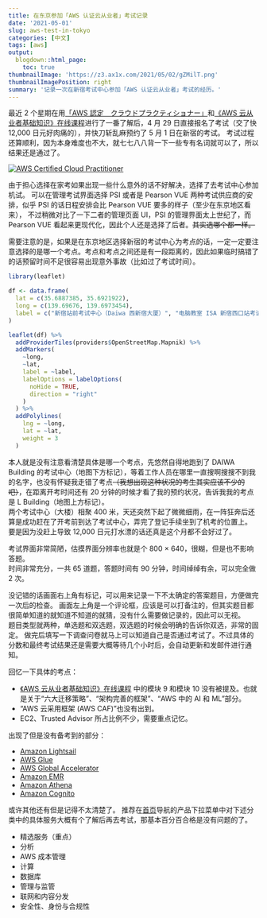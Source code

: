 ```yaml
---
title: 在东京参加「AWS 认证云从业者」考试记录
date: '2021-05-01'
slug: aws-test-in-tokyo
categories: [中文]
tags: [aws]
output:
  blogdown::html_page:
    toc: true
thumbnailImage: 'https://z3.ax1x.com/2021/05/02/gZMilT.png'
thumbnailImagePosition: right
summary: '记录一次在新宿考试中心参加「AWS 认证云从业者」考试的经历。'
---
```


最近 2 个星期在用[「AWS 認定　クラウドプラクティショナー」](https://swsoyee.vercel.app/2021/04/aws-certification-memo/)和[《AWS 云从业者基础知识》在线课程](https://swsoyee.vercel.app/2021/04/cloud-practitioner-essentials-memo/)进行了一番了解后，4 月 29 日直接报名了考试（交了快 12,000 日元好肉痛的），并快刀斩乱麻预约了 5 月 1 日在新宿的考试。
考试过程还算顺利，因为本身难度也不大，就七七八八背一下一些专有名词就可以了，所以结果还是通过了。

[![AWS Certified Cloud Practitioner](https://z3.ax1x.com/2021/05/02/gZMV0J.png)](https://www.credly.com/badges/3dbc6e25-11d9-44fb-bbde-28372a692144/embedded)

由于担心选择在家考如果出现一些什么意外的话不好解决，选择了去考试中心参加机试。
可以在管理考试界面选择 PSI 或者是 Pearson VUE 两种考试供应商的安排，似乎 PSI 的话日程安排会比 Pearson VUE 要多的样子（至少在东京地区看来），
不过稍微对比了一下二者的管理页面 UI，PSI 的管理界面太上世纪了，而 Pearson VUE 看起来更现代化，因此个人还是选择了后者。~~其实选哪个都一样。~~

需要注意的是，如果是在东京地区选择新宿的考试中心为考点的话，一定一定要注意选择的是哪一个考点。考点和考点之间还是有一段距离的，因此如果临时搞错了的话预留时间不足很容易出现意外事故（比如过了考试时间）。

```r
library(leaflet)

df <- data.frame(
  lat = c(35.6887385, 35.6921922),
  long = c(139.69676, 139.6973454),
  label = c("新宿站前考试中心（Daiwa 西新宿大厦）", "电脑教室 ISA 新宿西口站考试中心")
)

leaflet(df) %>%
  addProviderTiles(providers$OpenStreetMap.Mapnik) %>%
  addMarkers(
    ~long,
    ~lat,
    label = ~label,
    labelOptions = labelOptions(
      noHide = TRUE,
      direction = "right"
    )
  ) %>%
  addPolylines(
    lng = ~long, 
    lat = ~lat,
    weight = 3
  )
```

本人就是没有注意看清楚具体是哪一个考点，先悠然自得地跑到了 DAIWA Building 的考试中心（地图下方标记），等着工作人员在哪里一直搜啊搜搜不到我的名字，也没有怀疑我走错了考点~~（我想出现这种状况的考生其实应该不少的吧）~~，在距离开考时间还有 20 分钟的时候才看了我的预约状况，告诉我我的考点是 L Building（地图上方标记）。  
两个考试中心（大楼）相聚 400 米，天还突然下起了微微细雨，在一阵狂奔后还算是成功赶在了开考前到达了考试中心，弄完了登记手续坐到了机考的位置上。
要是因为没赶上导致 12,000 日元打水漂的话还真是这个月都不会好过了。  

考试界面非常简陋，估摸界面分辨率也就是个 800 × 640，很糊，但是也不影响答题。  
时间非常充分，一共 65 道题，答题时间有 90 分钟，时间绰绰有余，可以完全做 2 次。  

没记错的话画面右上角有标记，可以用来记录一下不太确定的答案题目，方便做完一次后的检查。
画面左上角是一个评论框，应该是可以打备注的，但其实题目都很简单知道的就知道不知道的就猜，没有什么需要做记录的，因此可以无视。  
题目类型就两种，单选题和双选题，双选题的时候会明确的告诉你双选，非常的固定。
做完后填写一下调查问卷就马上可以知道自己是否通过考试了。不过具体的分数和最终考试结果还是需要大概等待几个小时后，会自动更新和发邮件进行通知。

回忆一下具体的考点：

- [《AWS 云从业者基础知识》在线课程](https://swsoyee.vercel.app/2021/04/cloud-practitioner-essentials-memo/) 中的模块 9 和模块 10 没有被提及。也就是关于“六大迁移策略”、“架构完善的框架”、“AWS 中的 AI 和 ML”部分。
- “AWS 云采用框架 (AWS CAF)”也没有出到。
- EC2、Trusted Advisor 所占比例不少，需要重点记忆。

出现了但是没有备考到的部分：

- [Amazon Lightsail](https://aws.amazon.com/cn/lightsail/)
- [AWS Glue](https://aws.amazon.com/cn/glue)
- [AWS Global Accelerator](https://aws.amazon.com/cn/global-accelerator) 
- [Amazon EMR](https://aws.amazon.com/cn/emr)
- [Amazon Athena](https://aws.amazon.com/cn/athena)
- [Amazon Cognito](https://aws.amazon.com/cn)

或许其他还有但是记得不太清楚了。
推荐在[首页](https://aws.amazon.com/cn)导航的产品下拉菜单中对下述分类中的具体服务大概有个了解后再去考试，那基本百分百合格是没有问题的了。

- 精选服务（重点）
- 分析
- AWS 成本管理
- 计算
- 数据库
- 管理与监管
- 联网和内容分发
- 安全性、身份与合规性
